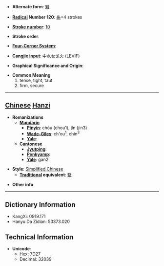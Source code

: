 * '''Alternate form''': [[緊]]

* '''[[Wiktionary:Chinese radical index| Radical]] Number 120''': [[Wiktionary:Chinese radical index 糸|糸]]+4 strokes

* '''[[Wiktionary:Chinese total strokes index|Stroke number]]''': [[Wiktionary:Chinese total strokes index 10|10]]

* '''Stroke order''': 

* '''[[Wiktionary:Chinese four corner index|Four-Corner System]]''': 

* '''[[Wiktionary:Chinese Cangjie index|Cangjie input]]''': 中水女戈火 (LEVIF)

* '''Graphical Significance and Origin''': 

* '''Common Meaning'''
*#tense, tight, taut
*# firm, secure


----

== [[Chinese]] [[Hanzi]] ==

* '''Romanizations'''
** '''[[Mandarin]]'''
*** '''[[Pinyin]]''': chōu (chou1), jǐn (jin3)
*** '''[[Wade-Giles]]''': ch'ou<sup>1</sup>, chin<sup>3</sup>
*** '''[[Yale]]''': 
** '''[[Cantonese]]'''
*** '''[[Jyutping]]''':
*** '''[[Penkyamp]]''': 
*** '''[[Yale]]''': gan2

* '''Style''': [[Simplified Chinese]] 
** '''[[Traditional Chinese|Traditional]] equivalent''': [[緊]]

* '''Other info''': 

----

== Dictionary Information ==

* KangXi: 0919.171
* Hanyu Da Zidian: 53373.020

== Technical Information ==

* '''Unicode''':
** Hex: 7D27
** Decimal: 32039